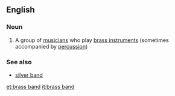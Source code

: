 ==English==

===Noun===
{{wikipedia}}
{{en-noun|sg=[[brass]] [[band]]}}

# {{music}} A group of [[musician]]s who play [[brass instrument]]s (sometimes accompanied by [[percussion]])

===See also===
* [[silver band]]

[[et:brass band]]
[[it:brass band]]